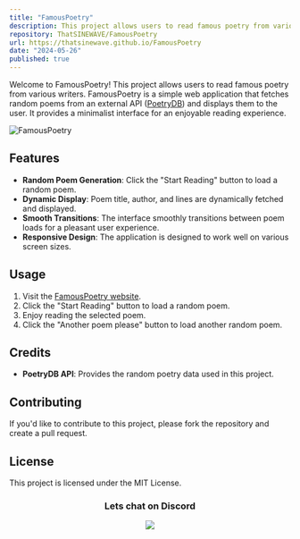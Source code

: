 ```yaml
---
title: "FamousPoetry"
description: This project allows users to read famous poetry from various writers.
repository: ThatSINEWAVE/FamousPoetry
url: https://thatsinewave.github.io/FamousPoetry
date: "2024-05-26"
published: true
---
```


Welcome to FamousPoetry! This project allows users to read famous poetry from various writers.
FamousPoetry is a simple web application that fetches random poems from an external API ([PoetryDB](https://poetrydb.org/)) and displays them to the user.
It provides a minimalist interface for an enjoyable reading experience.

![FamousPoetry](https://github.com/ThatSINEWAVE/FamousPoetry/assets/133239148/9a3a863d-ee80-46e3-a4f0-5b28f1835551)

## Features

- **Random Poem Generation**: Click the "Start Reading" button to load a random poem.
- **Dynamic Display**: Poem title, author, and lines are dynamically fetched and displayed.
- **Smooth Transitions**: The interface smoothly transitions between poem loads for a pleasant user experience.
- **Responsive Design**: The application is designed to work well on various screen sizes.

## Usage

1. Visit the [FamousPoetry website](https://thatsinewave.github.io/FamousPoetry).
2. Click the "Start Reading" button to load a random poem.
3. Enjoy reading the selected poem.
4. Click the "Another poem please" button to load another random poem.

## Credits

- **PoetryDB API**: Provides the random poetry data used in this project.

## Contributing

If you'd like to contribute to this project, please fork the repository and create a pull request.

## License

This project is licensed under the MIT License.

<div align="center">

### Lets chat on Discord

[![](https://dcbadge.vercel.app/api/server/zjjKSV8wFf)](https://discord.gg/zjjKSV8wFf)

</div>